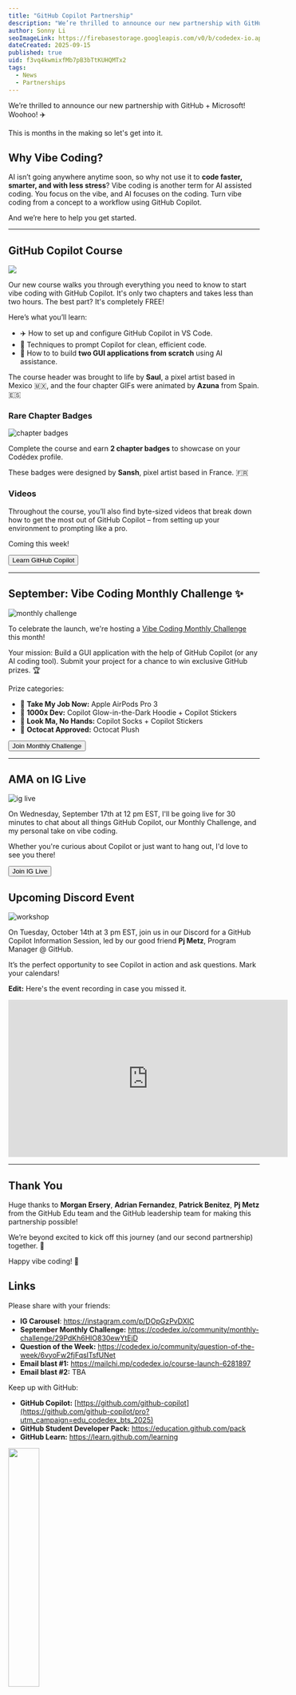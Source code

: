```yaml
---
title: "GitHub Copilot Partnership"
description: "We’re thrilled to announce our new partnership with GitHub + Microsoft! ✈️ A brand new GitHub Copilot course, September Vibe Coding Monthly Challenge, and an upcoming Discord workshop."
author: Sonny Li
seoImageLink: https://firebasestorage.googleapis.com/v0/b/codedex-io.appspot.com/o/blogs%2Fgithub-copilot-partnership%2Fbanner.gif?alt=media&token=0230fb79-8aa8-45d5-8c5d-30760aa0ac66
dateCreated: 2025-09-15
published: true
uid: f3vq4kwmixfMb7pB3bTtKUHQMTx2
tags:
  - News
  - Partnerships
---
```


We’re thrilled to announce our new partnership with GitHub + Microsoft! Woohoo! ✈️

This is months in the making so let's get into it.

## Why Vibe Coding?

AI isn’t going anywhere anytime soon, so why not use it to **code faster, smarter, and with less stress**? Vibe coding is another term for AI assisted coding. You focus on the vibe, and AI focuses on the coding. Turn vibe coding from a concept to a workflow using GitHub Copilot.

And we’re here to help you get started.

---

## GitHub Copilot Course

![](https://i.imgur.com/O5cje6V.png)

Our new course walks you through everything you need to know to start vibe coding with GitHub Copilot. It's only two chapters and takes less than two hours. The best part? It's completely FREE!

Here’s what you’ll learn:

- ✈️ How to set up and configure GitHub Copilot in VS Code.
- 📝 Techniques to prompt Copilot for clean, efficient code.
- 🚀 How to to build **two GUI applications from scratch** using AI assistance.

The course header was brought to life by **Saul**, a pixel artist based in Mexico 🇲🇽, and the four chapter GIFs were animated by **Azuna** from Spain. 🇪🇸

### Rare Chapter Badges

![chapter badges](https://i.imgur.com/MFHHDPm.gif)

Complete the course and earn **2 chapter badges** to showcase on your Codédex profile.

These badges were designed by **Sansh**, pixel artist based in France. 🇫🇷

### Videos

Throughout the course, you’ll also find byte-sized videos that break down how to get the most out of GitHub Copilot – from setting up your environment to prompting like a pro.

Coming this week!

<div style={{ display: "flex", justifyContent: "center", marginBottom: "1.2rem", transform: "scale(.9)" }}>
  <a href="https://codedex.io/github-copilot" style={{ all: "unset" }} target="_blank" and rel="noopener noreferrer"><Button variant="yellow">Learn GitHub Copilot</Button></a>
</div>

---

## September: Vibe Coding Monthly Challenge ✨

![monthly challenge](https://i.imgur.com/5YOGoQa.gif)

To celebrate the launch, we're hosting a [Vibe Coding Monthly Challenge](https://www.codedex.io/community/monthly-challenge/29PdKh6HlO830ewYtEjD) this month! 

Your mission: Build a GUI application with the help of GitHub Copilot (or any AI coding tool). Submit your project for a chance to win exclusive GitHub prizes. 🏆

Prize categories:

- 🤖 **Take My Job Now:** Apple AirPods Pro 3
- 💪 **1000x Dev:** Copilot Glow-in-the-Dark Hoodie + Copilot Stickers
- 💯 **Look Ma, No Hands:** Copilot Socks + Copilot Stickers
- 🐙 **Octocat Approved:** Octocat Plush

<div style={{ display: "flex", justifyContent: "center", marginBottom: "1.2rem", transform: "scale(.9)" }}>
  <a href="https://www.codedex.io/community/monthly-challenge/29PdKh6HlO830ewYtEjD" style={{ all: "unset" }} target="_blank" and rel="noopener noreferrer"><Button variant="yellow">Join Monthly Challenge</Button></a>
</div>

--- 

## AMA on IG Live

![ig live](https://i.imgur.com/tKfB1Mq.png)

On Wednesday, September 17th at 12 pm EST, I'll be going live for 30 minutes to chat about all things GitHub Copilot, our Monthly Challenge, and my personal take on vibe coding. 

Whether you're curious about Copilot or just want to hang out, I'd love to see you there!

<div style={{ display: "flex", justifyContent: "center", marginBottom: "1.2rem", transform: "scale(.9)" }}>
  <a href="https://www.instagram.com/codedex.io" style={{ all: "unset" }} target="_blank" and rel="noopener noreferrer"><Button variant="yellow">Join IG Live</Button></a>
</div>

## Upcoming Discord Event

![workshop](https://i.imgur.com/O6blcmE.png)

On Tuesday, October 14th at 3 pm EST, join us in our Discord for a GitHub Copilot Information Session, led by our good friend **Pj Metz**, Program Manager @ GitHub.

It’s the perfect opportunity to see Copilot in action and ask questions. Mark your calendars!

**Edit:** Here's the event recording in case you missed it.

<iframe width="560" height="315" src="https://www.youtube.com/embed/mpYzqfswX_g?si=gOk1qNluQOdcKoqc" title="YouTube video player" frameborder="0" allow="accelerometer; autoplay; clipboard-write; encrypted-media; gyroscope; picture-in-picture; web-share" referrerpolicy="strict-origin-when-cross-origin" allowfullscreen></iframe>

---

## Thank You

Huge thanks to **Morgan Ersery**, **Adrian Fernandez**, **Patrick Benitez**, **Pj Metz** from the GitHub Edu team and the GitHub leadership team for making this partnership possible! 

We’re beyond excited to kick off this journey (and our second partnership) together. 🤝

Happy vibe coding! 🦾

## Links

Please share with your friends:

- **IG Carousel**: https://instagram.com/p/DOpGzPvDXIC
- **September Monthly Challenge:** https://codedex.io/community/monthly-challenge/29PdKh6HlO830ewYtEjD
- **Question of the Week:** https://codedex.io/community/question-of-the-week/6vyoFw2fjFqslTsfUNet
- **Email blast #1:** https://mailchi.mp/codedex.io/course-launch-6281897
- **Email blast #2:** TBA

Keep up with GitHub:

- **GitHub Copilot:** [https://github.com/github-copilot](https://github.com/github-copilot/pro?utm_campaign=edu_codedex_bts_2025)
- **GitHub Student Developer Pack:** ⁠https://education.github.com/pack
- **GitHub Learn:** https://learn.github.com/learning

<img src="https://i.imgur.com/iHw1LQh.gif" width="35%" />

